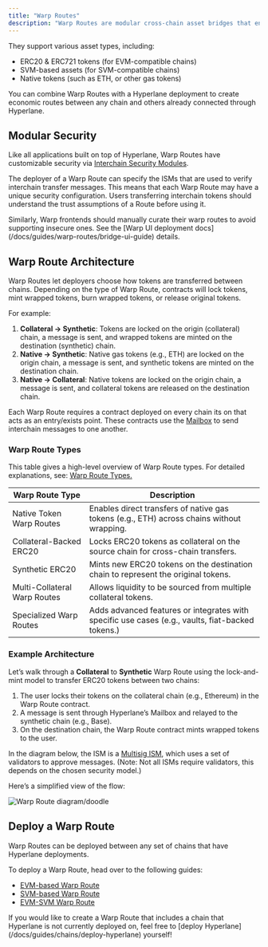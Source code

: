 ```yaml
---
title: "Warp Routes"
description: "Warp Routes are modular cross-chain asset bridges that enable the transfer of tokens between chains using Hyperlane. Developers can use Hyperlane to permissionlessly deploy Warp Routes to move assets between chains."
---
```


They support various asset types, including:

- ERC20 & ERC721 tokens (for EVM-compatible chains)
- SVM-based assets (for SVM-compatible chains)
- Native tokens (such as ETH, or other gas tokens)

You can combine Warp Routes with a Hyperlane deployment to create economic routes between any chain and others already connected through Hyperlane.

## Modular Security[​](#modular-security "Direct link to Modular Security")

Like all applications built on top of Hyperlane, Warp Routes have customizable security via [Interchain Security Modules](/docs/protocol/ISM/modular-security).

The deployer of a Warp Route can specify the ISMs that are used to verify interchain transfer messages. This means that each Warp Route may have a unique security configuration. Users transferring interchain tokens should understand the trust assumptions of a Route before using it.

<Note>
  Similarly, Warp frontends should manually curate their warp routes to avoid
  supporting insecure ones. See the [Warp UI deployment
  docs](/docs/guides/warp-routes/bridge-ui-guide) details.
</Note>

## Warp Route Architecture[​](#warp-route-architecture "Direct link to Warp Route Architecture")

Warp Routes let deployers choose how tokens are transferred between chains. Depending on the type of Warp Route, contracts will lock tokens, mint wrapped tokens, burn wrapped tokens, or release original tokens.

For example:

1. **Collateral → Synthetic**: Tokens are locked on the origin (collateral) chain, a message is sent, and wrapped tokens are minted on the destination (synthetic) chain.
2. **Native → Synthetic**: Native gas tokens (e.g., ETH) are locked on the origin chain, a message is sent, and synthetic tokens are minted on the destination chain.
3. **Native → Collateral**: Native tokens are locked on the origin chain, a message is sent, and collateral tokens are released on the destination chain.

Each Warp Route requires a contract deployed on every chain its on that acts as an entry/exists point. These contracts use the [Mailbox](/docs/protocol/core/mailbox) to send interchain messages to one another.

### Warp Route Types[​](#warp-route-types "Direct link to Warp Route Types")

This table gives a high-level overview of Warp Route types. For detailed explanations, see: [Warp Route Types.](/docs/protocol/warp-routes/warp-routes-types)

| **Warp Route Type**          | **Description**                                                                                  |
| ---------------------------- | ------------------------------------------------------------------------------------------------ |
| Native Token Warp Routes     | Enables direct transfers of native gas tokens (e.g., ETH) across chains without wrapping.        |
| Collateral-Backed ERC20      | Locks ERC20 tokens as collateral on the source chain for cross-chain transfers.                  |
| Synthetic ERC20              | Mints new ERC20 tokens on the destination chain to represent the original tokens.                |
| Multi-Collateral Warp Routes | Allows liquidity to be sourced from multiple collateral tokens.                                  |
| Specialized Warp Routes      | Adds advanced features or integrates with specific use cases (e.g., vaults, fiat-backed tokens.) |

### Example Architecture[​](#example-architecture "Direct link to Example Architecture")

Let’s walk through a **Collateral** to **Synthetic** Warp Route using the lock-and-mint model to transfer ERC20 tokens between two chains:

1. The user locks their tokens on the collateral chain (e.g., Ethereum) in the Warp Route contract.
2. A message is sent through Hyperlane’s Mailbox and relayed to the synthetic chain (e.g., Base).
3. On the destination chain, the Warp Route contract mints wrapped tokens to the user.

In the diagram below, the ISM is a [Multisig ISM](/docs/protocol/ISM/standard-ISMs/multisig-ISM), which uses a set of validators to approve messages. (Note: Not all ISMs require validators, this depends on the chosen security model.)

Here’s a simplified view of the flow:

![Warp Route diagram/doodle](/images/docs/protocol/warp-routes/assets/images/warp-route-flow-091624bd718421f9fb857b9645dc00a1.png)

## Deploy a Warp Route[​](#deploy-a-warp-route "Direct link to Deploy a Warp Route")

Warp Routes can be deployed between any set of chains that have Hyperlane deployments.

To deploy a Warp Route, head over to the following guides:

- [EVM-based Warp Route](/docs/guides/quickstart/deploy-warp-route)
- [SVM-based Warp Route](/docs/guides/warp-routes/svm/svm-warp-route-guide)
- [EVM-SVM Warp Route](/docs/guides/warp-routes/evm-svm-warp-route-guide)

<Check>
  If you would like to create a Warp Route that includes a chain that Hyperlane
  is not currently deployed on, feel free to [deploy
  Hyperlane](/docs/guides/chains/deploy-hyperlane) yourself!
</Check>
